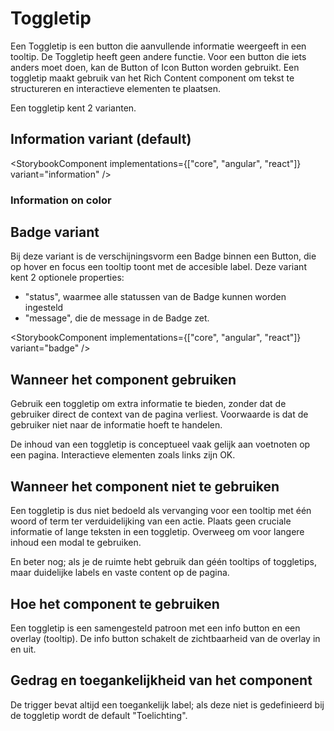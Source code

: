 
# Toggletip

Een Toggletip is een button die aanvullende informatie weergeeft in een tooltip. De Toggletip heeft geen andere
functie. Voor een button die iets anders moet doen, kan de Button of Icon Button worden gebruikt. Een toggletip
maakt gebruik van het Rich Content component om tekst te structureren en interactieve elementen te plaatsen.

Een toggletip kent 2 varianten.

## Information variant (default)

<StorybookComponent implementations={["core", "angular", "react"]} variant="information" />

### Information on color

<StorybookComponent
  name="patronen-toggletip-information-on-color"
  isExamplePage={true}
  variant="toggletip-information-on-color"
/>

## Badge variant

Bij deze variant is de verschijningsvorm een Badge binnen een Button, die op hover en focus een tooltip toont met de
accesible label. Deze variant kent 2 optionele properties:

- "status", waarmee alle statussen van de Badge kunnen worden ingesteld
- "message", die de message in de Badge zet.

<StorybookComponent implementations={["core", "angular", "react"]} variant="badge" />

## Wanneer het component gebruiken

Gebruik een toggletip om extra informatie te bieden, zonder dat de gebruiker direct de context van de pagina verliest. Voorwaarde is dat de gebruiker niet naar de informatie hoeft te handelen.

De inhoud van een toggletip is conceptueel vaak gelijk aan voetnoten op een pagina. Interactieve elementen zoals links zijn OK.

## Wanneer het component niet te gebruiken

Een toggletip is dus niet bedoeld als vervanging voor een tooltip met één woord of term ter verduidelijking van een actie. Plaats geen cruciale informatie of lange teksten in een toggletip. Overweeg om voor langere inhoud een modal te gebruiken.

En beter nog; als je de ruimte hebt gebruik dan géén tooltips of toggletips, maar duidelijke labels en vaste content op de pagina.

## Hoe het component te gebruiken

Een toggletip is een samengesteld patroon met een info button en een overlay (tooltip). De info button schakelt de zichtbaarheid van de overlay in en uit.

## Gedrag en toegankelijkheid van het component

De trigger bevat altijd een toegankelijk label; als deze niet is gedefinieerd bij de toggletip wordt de default "Toelichting".
